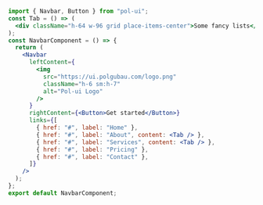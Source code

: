 ```jsx
import { Navbar, Button } from "pol-ui";
const Tab = () => (
  <div className="h-64 w-96 grid place-items-center">Some fancy lists</div>
);
const NavbarComponent = () => {
  return (
    <Navbar
      leftContent={
        <img
          src="https://ui.polgubau.com/logo.png"
          className="h-6 sm:h-7"
          alt="Pol-ui Logo"
        />
      }
      rightContent={<Button>Get started</Button>}
      links={[
        { href: "#", label: "Home" },
        { href: "#", label: "About", content: <Tab /> },
        { href: "#", label: "Services", content: <Tab /> },
        { href: "#", label: "Pricing" },
        { href: "#", label: "Contact" },
      ]}
    />
  );
};
export default NavbarComponent;
```
